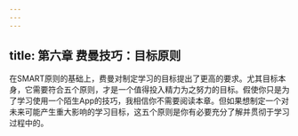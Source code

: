 ```yaml
---
---
---
```

title: 第六章 费曼技巧：目标原则
---




在SMART原则的基础上，费曼对制定学习的目标提出了更高的要求。尤其目标本身，它需要符合五个原则，才是一个值得投入精力为之努力的目标。假使你只是为了学习使用一个陌生App的技巧，我相信你不需要阅读本章。但如果想制定一个对未来可能产生重大影响的学习目标，这五个原则是你有必要充分了解并贯彻于学习过程中的。